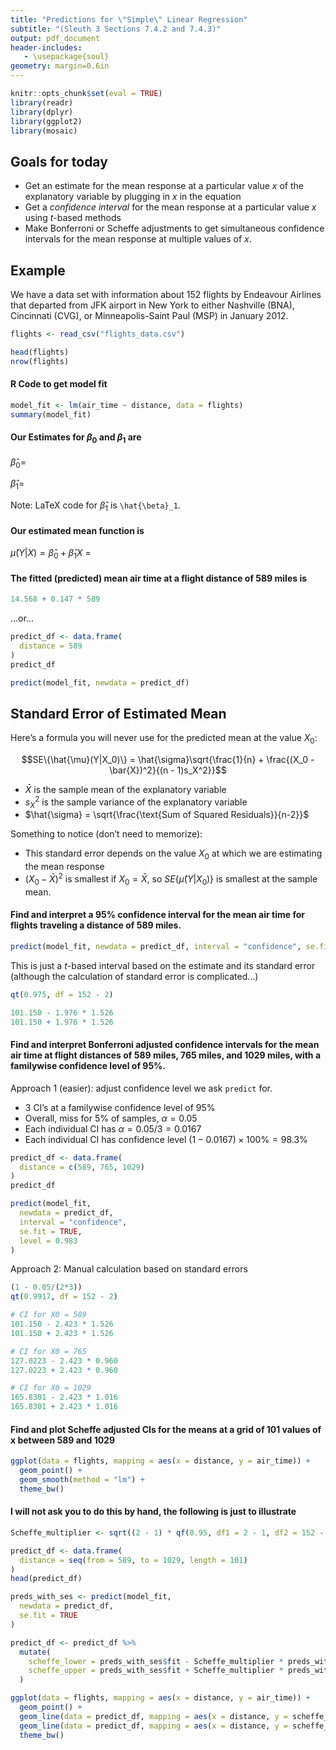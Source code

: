 ```yaml
---
title: "Predictions for \"Simple\" Linear Regression"
subtitle: "(Sleuth 3 Sections 7.4.2 and 7.4.3)"
output: pdf_document
header-includes:
   - \usepackage{soul}
geometry: margin=0.6in
---
```


```r
knitr::opts_chunk$set(eval = TRUE)
library(readr)
library(dplyr)
library(ggplot2)
library(mosaic)
```

## Goals for today

 * Get an estimate for the mean response at a particular value $x$ of the explanatory variable by plugging in $x$ in the equation
 * Get a *confidence interval* for the mean response at a particular value $x$ using $t$-based methods
 * Make Bonferroni or Scheffe adjustments to get simultaneous confidence intervals for the mean response at multiple values of $x$.

## Example

We have a data set with information about 152 flights by Endeavour Airlines that departed from JFK airport in New York to either Nashville (BNA), Cincinnati (CVG), or Minneapolis-Saint Paul (MSP) in January 2012.

```r
flights <- read_csv("flights_data.csv")
```

```r
head(flights)
nrow(flights)
```

#### R Code to get model fit

```r
model_fit <- lm(air_time ~ distance, data = flights)
summary(model_fit)
```

\newpage

#### Our Estimates for $\beta_0$ and $\beta_1$ are

\vspace{0.5cm}

$\hat{\beta}_0 =$

\vspace{0.5cm}

$\hat{\beta}_1 =$

\vspace{0.5cm}

Note: LaTeX code for $\hat{\beta}_1$ is `\hat{\beta}_1`.

#### Our estimated mean function is

\vspace{0.5cm}

$\hat{\mu}(Y|X) = \hat{\beta}_0 + \hat{\beta}_1 X$ = 

\vspace{0.5cm}

#### The fitted (predicted) mean air time at a flight distance of 589 miles is

\vspace{3cm}

```r
14.568 + 0.147 * 589
```

...or...

```r
predict_df <- data.frame(
  distance = 589
)
predict_df

predict(model_fit, newdata = predict_df)
```

\newpage

## Standard Error of Estimated Mean

Here's a formula you will never use for the predicted mean at the value $X_0$:

$$SE\{\hat{\mu}(Y|X_0)\} = \hat{\sigma}\sqrt{\frac{1}{n} + \frac{(X_0 - \bar{X})^2}{(n - 1)s_X^2}}$$

 * $\bar{X}$ is the sample mean of the explanatory variable
 * $s^2_X$ is the sample variance of the explanatory variable
 * $\hat{\sigma} = \sqrt{\frac{\text{Sum of Squared Residuals}}{n-2}}$

Something to notice (don't need to memorize):

 * This standard error depends on the value $X_0$ at which we are estimating the mean response
 * $(X_0 - \bar{X})^2$ is smallest if $X_0 = \bar{X}$, so $SE\{\hat{\mu}(Y|X_0)\}$ is smallest at the sample mean.

#### Find and interpret a 95% confidence interval for the mean air time for flights traveling a distance of 589 miles.

```r
predict(model_fit, newdata = predict_df, interval = "confidence", se.fit = TRUE)
```

\vspace{5cm}

This is just a $t$-based interval based on the estimate and its standard error (although the calculation of standard error is complicated...)

```r
qt(0.975, df = 152 - 2)

101.150 - 1.976 * 1.526
101.150 + 1.976 * 1.526
```

\newpage

#### Find and interpret Bonferroni adjusted confidence intervals for the mean air time at flight distances of 589 miles, 765 miles, and 1029 miles, with a familywise confidence level of 95%.

Approach 1 (easier): adjust confidence level we ask `predict` for.

 * 3 CI's at a familywise confidence level of 95%
 * Overall, miss for 5% of samples, $\alpha = 0.05$
 * Each individual CI has $\alpha = 0.05/3 = 0.0167$
 * Each individual CI has confidence level $(1 - 0.0167) \times 100\% = 98.3\%$

```r
predict_df <- data.frame(
  distance = c(589, 765, 1029)
)
predict_df

predict(model_fit,
  newdata = predict_df,
  interval = "confidence",
  se.fit = TRUE,
  level = 0.983
)
```

\newpage

Approach 2: Manual calculation based on standard errors

```r
(1 - 0.05/(2*3))
qt(0.9917, df = 152 - 2)
```

```r
# CI for X0 = 589
101.150 - 2.423 * 1.526
101.150 + 2.423 * 1.526

# CI for X0 = 765
127.0223 - 2.423 * 0.960
127.0223 + 2.423 * 0.960

# CI for X0 = 1029
165.8301 - 2.423 * 1.016
165.8301 + 2.423 * 1.016
```

#### Find and plot Scheffe adjusted CIs for the means at a grid of 101 values of x between 589 and 1029

```r
ggplot(data = flights, mapping = aes(x = distance, y = air_time)) +
  geom_point() +
  geom_smooth(method = "lm") +
  theme_bw()
```

\newpage

#### I will not ask you to do this by hand, the following is just to illustrate

```r
Scheffe_multiplier <- sqrt((2 - 1) * qf(0.95, df1 = 2 - 1, df2 = 152 - 2))

predict_df <- data.frame(
  distance = seq(from = 589, to = 1029, length = 101)
)
head(predict_df)

preds_with_ses <- predict(model_fit,
  newdata = predict_df,
  se.fit = TRUE
)

predict_df <- predict_df %>%
  mutate(
    scheffe_lower = preds_with_ses$fit - Scheffe_multiplier * preds_with_ses$se.fit,
    scheffe_upper = preds_with_ses$fit + Scheffe_multiplier * preds_with_ses$se.fit
  )

ggplot(data = flights, mapping = aes(x = distance, y = air_time)) +
  geom_point() +
  geom_line(data = predict_df, mapping = aes(x = distance, y = scheffe_lower)) +
  geom_line(data = predict_df, mapping = aes(x = distance, y = scheffe_upper)) +
  theme_bw()
```

